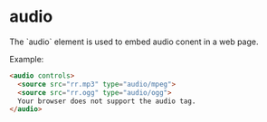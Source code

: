 
# audio
<Separator />
The `audio` element is used to embed audio conent in a web page.

Example:
```html
<audio controls>
  <source src="rr.mp3" type="audio/mpeg">
  <source src="rr.ogg" type="audio/ogg">
  Your browser does not support the audio tag.
</audio>
```